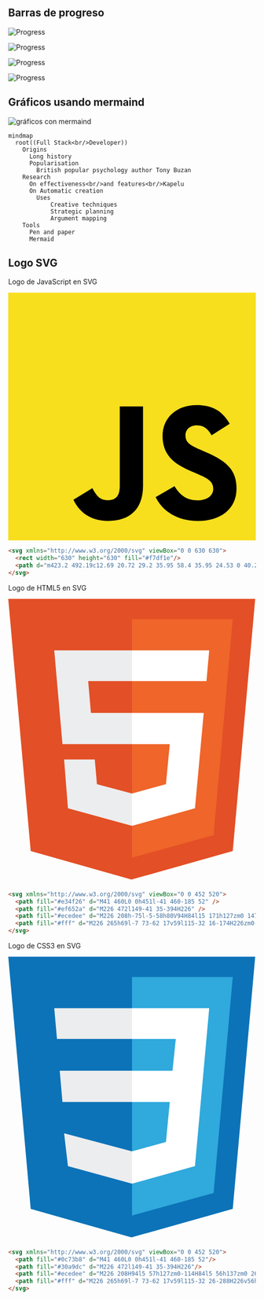 <article style={{borderRadius: '.5rem', padding: '2rem 1rem', backgroundColor: '#cccccc90'}}>

<h2 style={{textAlign:'center'}}>Barras de progreso</h2>

![Progress](https://progress-bar.dev/50/) 

![Progress](https://progress-bar.dev/50/?title=Titulo) 

![Progress](https://progress-bar.dev/25/?scale=100&title=Titulo&suffix=%) 

![Progress](https://progress-bar.dev/75/?scale=100&title=Titulo&width=200&color=babaca&suffix=$) 

<h2 style={{textAlign:'center'}}>Gráficos usando mermaind</h2>

![gráficos con mermaind](/images/cheatsheet-markdown/cheatsheet-mardown.png)


```mermaid
mindmap
  root((Full Stack<br/>Developer))
    Origins
      Long history
      Popularisation
        British popular psychology author Tony Buzan
    Research
      On effectiveness<br/>and features<br/>Kapelu
      On Automatic creation
        Uses
            Creative techniques
            Strategic planning
            Argument mapping
    Tools
      Pen and paper
      Mermaid
```

<h2 style={{textAlign:'center'}}>Logo SVG</h2>

<p style={{textAlign:'center'}}>Logo de JavaScript en SVG</p>

<div style={{ maxWidth:'100px', display: 'block', margin: '0 auto', textAlign: 'center',}}>
<img alt='Logo de JavaScript SVG' src="data:image/svg+xml;utf8, <svg xmlns='http://www.w3.org/2000/svg' viewBox='0 0 630 630'><rect width='630' height='630' fill='%23f7df1e' /><path d='m423.2 492.19c12.69 20.72 29.2 35.95 58.4 35.95 24.53 0 40.2-12.26 40.2-29.2 0-20.3-16.1-27.49-43.1-39.3l-14.8-6.35c-42.72-18.2-71.1-41-71.1-89.2 0-44.4 33.83-78.2 86.7-78.2 37.64 0 64.7 13.1 84.2 47.4l-46.1 29.6c-10.15-18.2-21.1-25.37-38.1-25.37-17.34 0-28.33 11-28.33 25.37 0 17.76 11 24.95 36.4 35.95l14.8 6.34c50.3 21.57 78.7 43.56 78.7 93 0 53.3-41.87 82.5-98.1 82.5-54.98 0-90.5-26.2-107.88-60.54zm-209.13 5.13c9.3 16.5 17.76 30.45 38.1 30.45 19.45 0 31.72-7.61 31.72-37.2v-201.3h59.2v202.1c0 61.3-35.94 89.2-88.4 89.2-47.4 0-74.85-24.53-88.81-54.075z'/></svg>" />
</div>

```html
<svg xmlns="http://www.w3.org/2000/svg" viewBox="0 0 630 630">
  <rect width="630" height="630" fill="#f7df1e"/>
  <path d="m423.2 492.19c12.69 20.72 29.2 35.95 58.4 35.95 24.53 0 40.2-12.26 40.2-29.2 0-20.3-16.1-27.49-43.1-39.3l-14.8-6.35c-42.72-18.2-71.1-41-71.1-89.2 0-44.4 33.83-78.2 86.7-78.2 37.64 0 64.7 13.1 84.2 47.4l-46.1 29.6c-10.15-18.2-21.1-25.37-38.1-25.37-17.34 0-28.33 11-28.33 25.37 0 17.76 11 24.95 36.4 35.95l14.8 6.34c50.3 21.57 78.7 43.56 78.7 93 0 53.3-41.87 82.5-98.1 82.5-54.98 0-90.5-26.2-107.88-60.54zm-209.13 5.13c9.3 16.5 17.76 30.45 38.1 30.45 19.45 0 31.72-7.61 31.72-37.2v-201.3h59.2v202.1c0 61.3-35.94 89.2-88.4 89.2-47.4 0-74.85-24.53-88.81-54.075z"/>
</svg>
```

<p style={{textAlign:'center'}}>Logo de HTML5 en SVG</p>

<div style={{ maxWidth:'100px', display: 'block', margin: '0 auto', textAlign: 'center',}}>
  <img alt='Logo HTML5 SVG' src="data:image/svg+xml;utf8, <svg xmlns='http://www.w3.org/2000/svg' viewBox='0 0 452 520'>
    <path fill='%23e34f26' d='M41 460L0 0h451l-41 460-185 52' />
    <path fill='%23ef652a' d='M226 472l149-41 35-394H226' />
    <path fill='%23ecedee' d='M226 208h-75l-5-58h80V94H84l15 171h127zm0 147l-64-17-4-45h-56l7 89 117 32z'/>
    <path fill='%23fff' d='M226 265h69l-7 73-62 17v59l115-32 16-174H226zm0-171v56h136l5-56z'/>
  </svg>" />
</div>

```html
<svg xmlns="http://www.w3.org/2000/svg" viewBox="0 0 452 520">
  <path fill="#e34f26" d="M41 460L0 0h451l-41 460-185 52" />
  <path fill="#ef652a" d="M226 472l149-41 35-394H226" />
  <path fill="#ecedee" d="M226 208h-75l-5-58h80V94H84l15 171h127zm0 147l-64-17-4-45h-56l7 89 117 32z"/>
  <path fill="#fff" d="M226 265h69l-7 73-62 17v59l115-32 16-174H226zm0-171v56h136l5-56z"/>
</svg>
```

<p style={{textAlign:'center'}}>Logo de CSS3 en SVG</p>

<div style={{ maxWidth:'100px', display: 'block', margin: '0 auto', textAlign: 'center',}}>
  <img alt='Logo CSS3 SVG' src="data:image/svg+xml;utf8, <svg xmlns='http://www.w3.org/2000/svg' viewBox='0 0 452 520'>
    <path fill='%230c73b8' d='M41 460L0 0h451l-41 460-185 52'/>
    <path fill='%2330a9dc' d='M226 472l149-41 35-394H226'/>
    <path fill='%23ecedee' d='M226 208H94l5 57h127zm0-114H84l5 56h137zm0 261l-124-33 7 60 117 32z'/>
    <path fill='%23fff' d='M226 265h69l-7 73-62 17v59l115-32 26-288H226v56h80l-6 58h-74z'/>
  </svg>" />
</div>

```html
<svg xmlns="http://www.w3.org/2000/svg" viewBox="0 0 452 520">
  <path fill="#0c73b8" d="M41 460L0 0h451l-41 460-185 52"/>
  <path fill="#30a9dc" d="M226 472l149-41 35-394H226"/>
  <path fill="#ecedee" d="M226 208H94l5 57h127zm0-114H84l5 56h137zm0 261l-124-33 7 60 117 32z"/>
  <path fill="#fff" d="M226 265h69l-7 73-62 17v59l115-32 26-288H226v56h80l-6 58h-74z"/>
</svg>
```


</article>